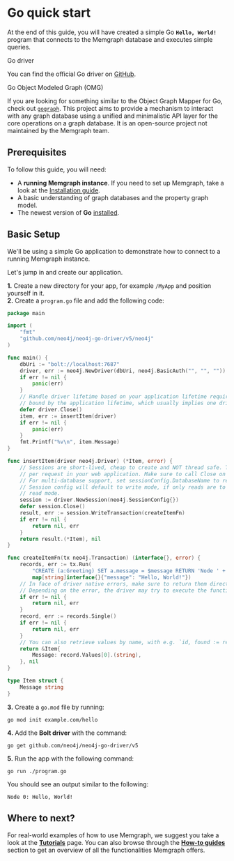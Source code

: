 
# Go quick start

At the end of this guide, you will have created a simple Go **`Hello, World!`**
program that connects to the Memgraph database and executes simple queries.

<Callout type="info"> 

Go driver

You can find the official Go driver on
[GitHub](https://github.com/neo4j/neo4j-go-driver).

</Callout>

<Callout type="info"> 

Go Object Modeled Graph (OMG)

If you are looking for something similar to the Object Graph Mapper for Go, check out [`gograph`](https://github.com/prahaladd/gograph). This project aims to provide a mechanism to interact with any graph database using a unified and minimalistic API layer for the core operations on a graph database. It is an open-source project not maintained by the Memgraph team.

</Callout>

## Prerequisites

To follow this guide, you will need:

- A **running Memgraph instance**. If you need to set up Memgraph, take a look
  at the [Installation guide](/getting-started/install-memgraph).
- A basic understanding of graph databases and the property graph model.
- The newest version of **Go** [installed](https://golang.org/doc/install).

## Basic Setup

We'll be using a simple Go application to demonstrate how to connect to a
running Memgraph instance.

Let's jump in and create our application.

**1.** Create a new directory for your app, for example `/MyApp` and position
yourself in it.<br /> **2.** Create a `program.go` file and add the following
code:

```go
package main

import (
    "fmt"
    "github.com/neo4j/neo4j-go-driver/v5/neo4j"
)

func main() {
    dbUri := "bolt://localhost:7687"
    driver, err := neo4j.NewDriver(dbUri, neo4j.BasicAuth("", "", ""))
    if err != nil {
        panic(err)
    }
    // Handle driver lifetime based on your application lifetime requirements  driver's lifetime is usually
    // bound by the application lifetime, which usually implies one driver instance per application
    defer driver.Close()
    item, err := insertItem(driver)
    if err != nil {
        panic(err)
    }
    fmt.Printf("%v\n", item.Message)
}

func insertItem(driver neo4j.Driver) (*Item, error) {
    // Sessions are short-lived, cheap to create and NOT thread safe. Typically create one or more sessions
    // per request in your web application. Make sure to call Close on the session when done.
    // For multi-database support, set sessionConfig.DatabaseName to requested database
    // Session config will default to write mode, if only reads are to be used configure session for
    // read mode.
    session := driver.NewSession(neo4j.SessionConfig{})
    defer session.Close()
    result, err := session.WriteTransaction(createItemFn)
    if err != nil {
        return nil, err
    }
    return result.(*Item), nil
}

func createItemFn(tx neo4j.Transaction) (interface{}, error) {
    records, err := tx.Run(
        "CREATE (a:Greeting) SET a.message = $message RETURN 'Node ' + id(a) + ': ' + a.message",
        map[string]interface{}{"message": "Hello, World!"})
    // In face of driver native errors, make sure to return them directly.
    // Depending on the error, the driver may try to execute the function again.
    if err != nil {
        return nil, err
    }
    record, err := records.Single()
    if err != nil {
        return nil, err
    }
    // You can also retrieve values by name, with e.g. `id, found := record.Get("n.id")`
    return &Item{
        Message: record.Values[0].(string),
    }, nil
}

type Item struct {
    Message string
}
```

**3.** Create a `go.mod` file by running:

```
go mod init example.com/hello
```

**4.** Add the **Bolt driver** with the command:

```
go get github.com/neo4j/neo4j-go-driver/v5
```

**5.** Run the app with the following command:

```
go run ./program.go
```

You should see an output similar to the following:

```
Node 0: Hello, World!
```

## Where to next?

For real-world examples of how to use Memgraph, we suggest you take a look at
the **[Tutorials](/tutorials/overview.md)** page. You can also browse through
the **[How-to guides](/how-to-guides/overview.md)** section to get an overview
of all the functionalities Memgraph offers.
